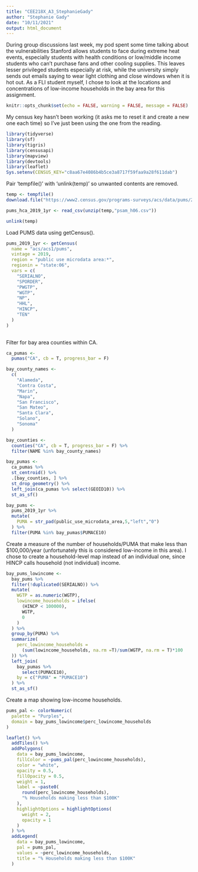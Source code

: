 ```yaml
---
title: "CEE218X_A3_StephanieGady"
author: "Stephanie Gady"
date: "10/11/2021"
output: html_document
---
```


During group discussions last week, my pod spent some time talking about the vulnerabilities Stanford allows students to face during extreme heat events, especially students with health conditions or low/middle income students who can't purchase fans and other cooling supplies. This leaves lesser privileged students especially at risk, while the university simply sends out emails saying to wear light clothing and close windows when it is hot out. As a FLI student myself, I chose to look at the locations and concentrations of low-income households in the bay area for this assignment. 

```r
knitr::opts_chunk$set(echo = FALSE, warning = FALSE, message = FALSE)
```

My census key hasn't been working (it asks me to reset it and create a new one each time) so I've just been using the one from the reading.
```r
library(tidyverse)
library(sf)
library(tigris)
library(censusapi)
library(mapview)
library(devtools)
library(leaflet)
Sys.setenv(CENSUS_KEY="c8aa67e4086b4b5ce3a8717f59faa9a28f611dab")
```

Pair 'tempfile()' with 'unlink(temp)' so unwanted contents are removed.
```r
temp <- tempfile()
download.file("https://www2.census.gov/programs-surveys/acs/data/pums/2019/1-Year/csv_hca.zip",destfile = temp)

pums_hca_2019_1yr <- read_csv(unzip(temp,"psam_h06.csv"))

unlink(temp)

```

Load PUMS data using getCensus().
```r

pums_2019_1yr <- getCensus(
  name = "acs/acs1/pums",
  vintage = 2019,
  region = "public use microdata area:*", 
  regionin = "state:06",
  vars = c(
    "SERIALNO",
    "SPORDER",
    "PWGTP",
    "WGTP",
    "NP",
    "HHL",
    "HINCP",
    "TEN"
  )
)
  
```

Filter for bay area counties within CA. 
```r

ca_pumas <-
  pumas("CA", cb = T, progress_bar = F)

bay_county_names <-
  c(
    "Alameda",
    "Contra Costa",
    "Marin",
    "Napa",
    "San Francisco",
    "San Mateo",
    "Santa Clara",
    "Solano",
    "Sonoma"
  )

bay_counties <-
  counties("CA", cb = T, progress_bar = F) %>%
  filter(NAME %in% bay_county_names)

bay_pumas <-
  ca_pumas %>% 
  st_centroid() %>% 
  .[bay_counties, ] %>% 
  st_drop_geometry() %>% 
  left_join(ca_pumas %>% select(GEOID10)) %>% 
  st_as_sf()

bay_pums <-
  pums_2019_1yr %>% 
  mutate(
    PUMA = str_pad(public_use_microdata_area,5,"left","0")
  ) %>% 
  filter(PUMA %in% bay_pumas$PUMACE10)

```

Create a measure of the number of households/PUMA that make less than $100,000/year (unfortunately this is considered low-income in this area). I chose to create a household-level map instead of an individual one, since HINCP calls household (not individual) income. 
```r

bay_pums_lowincome <-
  bay_pums %>% 
  filter(!duplicated(SERIALNO)) %>% 
  mutate(
    WGTP = as.numeric(WGTP),
    lowincome_households = ifelse(
      (HINCP < 100000),
      WGTP,
      0
    )
  ) %>% 
  group_by(PUMA) %>% 
  summarize(
    perc_lowincome_households =
      (sum(lowincome_households, na.rm =T)/sum(WGTP, na.rm = T)*100
  )) %>% 
  left_join(
    bay_pumas %>% 
      select(PUMACE10),
    by = c("PUMA" = "PUMACE10")
  ) %>% 
  st_as_sf()

```

Create a map showing low-income households. 
```r

pums_pal <- colorNumeric(
  palette = "Purples",
  domain = bay_pums_lowincome$perc_lowincome_households
)

leaflet() %>%
  addTiles() %>% 
  addPolygons(
    data = bay_pums_lowincome,
    fillColor = ~pums_pal(perc_lowincome_households),
    color = "white",
    opacity = 0.5,
    fillOpacity = 0.5,
    weight = 1,
    label = ~paste0(
      round(perc_lowincome_households), 
      "% Households making less than $100K"
    ),
    highlightOptions = highlightOptions(
      weight = 2,
      opacity = 1
    )
  ) %>% 
  addLegend(
    data = bay_pums_lowincome,
    pal = pums_pal,
    values = ~perc_lowincome_households,
    title = "% Households making less than $100K"
  )

```
